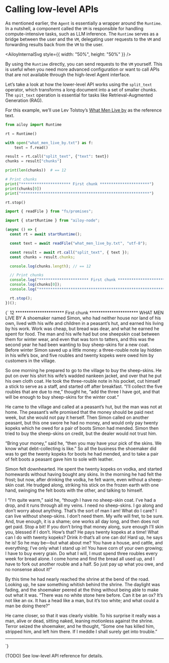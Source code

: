 

# Calling low-level APIs

As mentioned earlier, the `Agent` is essentially a wrapper around the `Runtime`.
In a nutshell, a component called the `VM` is responsible for handling
compute-intensive tasks, such as LLM inference. The `Runtime` serves as a bridge
between the user and the `VM`, delegating user requests to the `VM` and
forwarding results back from the `VM` to the user.

<AiloyInternalSvg style={{ width: "50%", height: "50%" }} />

By using the `Runtime` directly, you can send requests to the `VM` yourself.
This is useful when you need more advanced configuration or want to call APIs
that are not available through the high-level Agent interface.

Let’s take a look at how the lower-level API works using the `split_text`
operator, which transforms a long document into a set of smaller chunks. The
`spit_text` operation is essential for tasks like Retrieval-Augmented Generation
(RAG).

For this example, we’ll use Lev Tolstoy’s
[What Men Live by](https://www.gutenberg.org/files/6157/6157-h/6157-h.htm) as
the reference text.

<CodeTabs>
<TabItem {...pythonTab}>

```python showLineNumber
from ailoy import Runtime

rt = Runtime()

with open("what_men_live_by.txt") as f:
    text = f.read()

result = rt.call("split_text", {"text": text})
chunks = result["chunks"]

print(len(chunks))  # == 12

# Print chunks
print("********************** First chunk **********************")
print(chunks[0])
print("*********************************************************")

rt.stop()
```
</TabItem>
<TabItem {...nodeTab}>

```typescript showLineNumbers
import { readFile } from "fs/promises";

import { startRuntime } from "ailoy-node";

(async () => {
  const rt = await startRuntime();

  const text = await readFile("what_men_live_by.txt", "utf-8");

  const result = await rt.call("split_text", { text });
  const chunks = result.chunks;

  console.log(chunks.length); // == 12

  // Print chunks
  console.log("********************** First chunk **********************");
  console.log(chunks[0]);
  console.log("*********************************************************");

  rt.stop();
})();
```

</TabItem>
</CodeTabs>

<TerminalBox>
{`
12
********************** First chunk **********************
WHAT MEN LIVE BY
A shoemaker named Simon, who had neither house nor land of his own, lived with his wife and children in a peasant’s hut, and earned his living by his work. Work was cheap, but bread was dear, and what he earned he spent for food. The man and his wife had but one sheepskin coat between them for winter wear, and even that was torn to tatters, and this was the second year he had been wanting to buy sheep-skins for a new coat. Before winter Simon saved up a little money: a three-rouble note lay hidden in his wife’s box, and five roubles and twenty kopeks were owed him by customers in the village.

So one morning he prepared to go to the village to buy the sheep-skins. He put on over his shirt his wife’s wadded nankeen jacket, and over that he put his own cloth coat. He took the three-rouble note in his pocket, cut himself a stick to serve as a staff, and started off after breakfast. “I’ll collect the five roubles that are due to me,” thought he, “add the three I have got, and that will be enough to buy sheep-skins for the winter coat.”

He came to the village and called at a peasant’s hut, but the man was not at home. The peasant’s wife promised that the money should be paid next week, but she would not pay it herself. Then Simon called on another peasant, but this one swore he had no money, and would only pay twenty kopeks which he owed for a pair of boots Simon had mended. Simon then tried to buy the sheep-skins on credit, but the dealer would not trust him.

“Bring your money,” said he, “then you may have your pick of the skins. We know what debt-collecting is like.” So all the business the shoemaker did was to get the twenty kopeks for boots he had mended, and to take a pair of felt boots a peasant gave him to sole with leather.

Simon felt downhearted. He spent the twenty kopeks on vodka, and started homewards without having bought any skins. In the morning he had felt the frost; but now, after drinking the vodka, he felt warm, even without a sheep-skin coat. He trudged along, striking his stick on the frozen earth with one hand, swinging the felt boots with the other, and talking to himself.






I
“I’m quite warm,” said he, “though I have no sheep-skin coat. I’ve had a drop, and it runs through all my veins. I need no sheep-skins. I go along and don’t worry about anything. That’s the sort of man I am! What do I care? I can live without sheep-skins. I don’t need them. My wife will fret, to be sure. And, true enough, it is a shame; one works all day long, and then does not get paid. Stop a bit! If you don’t bring that money along, sure enough I’ll skin you, blessed if I don’t. How’s that? He pays twenty kopeks at a time! What can I do with twenty kopeks? Drink it-that’s all one can do! Hard up, he says he is! So he may be—but what about me? You have a house, and cattle, and everything; I’ve only what I stand up in! You have corn of your own growing; I have to buy every grain. Do what I will, I must spend three roubles every week for bread alone. I come home and find the bread all used up, and I have to fork out another rouble and a half. So just pay up what you owe, and no nonsense about it!”

By this time he had nearly reached the shrine at the bend of the road. Looking up, he saw something whitish behind the shrine. The daylight was fading, and the shoemaker peered at the thing without being able to make out what it was. “There was no white stone here before. Can it be an ox? It’s not like an ox. It has a head like a man, but it’s too white; and what could a man be doing there?”

He came closer, so that it was clearly visible. To his surprise it really was a man, alive or dead, sitting naked, leaning motionless against the shrine. Terror seized the shoemaker, and he thought, “Some one has killed him, stripped him, and left him there. If I meddle I shall surely get into trouble.”
*********************************************************
`}
</TerminalBox>

(TODO) See low-level API reference for details.
